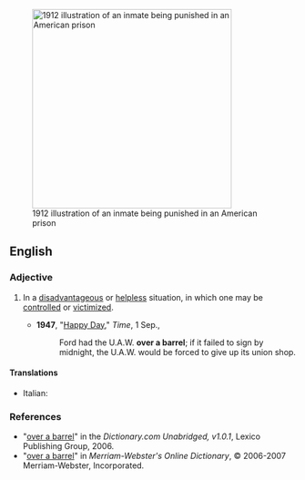 [[Image:Punishment of the Paddle, 1912.jpg‎|right|350px|thumb|1912 illustration of an inmate being punished in an American prison]]

==English==

===Adjective===
{{en-adj|head=[[over]] [[a]] [[barrel]]|-}}

# {{context|idiomatic|lang=en}} In a [[disadvantageous]] or [[helpless]] situation, in which one may be [[control]]led or [[victimize]]d.
#* '''1947''', "[http://www.time.com/time/magazine/article/0,9171,887580,00.html Happy Day]," ''Time'', 1 Sep.,
#*: Ford had the U.A.W. '''over a barrel'''; if it failed to sign by midnight, the U.A.W. would be forced to give up its union shop.


====Translations====
{{trans-top|helpless situation}}

* Italian: {{t|it|spalle al muro}}

{{trans-bottom}}

===References===
*"[http://dictionary.reference.com/search?r=2&q=over%20a%20barrel over a barrel]" in the ''Dictionary.com Unabridged, v1.0.1'', Lexico Publishing Group, 2006.
*"[http://www.m-w.com/cgi-bin/dictionary?book=Dictionary&va=over+a+barrel over a barrel]" in ''Merriam-Webster's Online Dictionary'', © 2006-2007 Merriam-Webster, Incorporated.